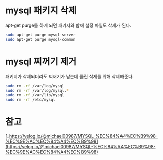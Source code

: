 # mysql 패키지 삭제

apt-get purge를 하게 되면 패키지와 함께 설정 파일도 삭제가 된다.

```sh
sudo apt-get purge mysql-server
sudo apt-get purge mysql-common
```

# mysql 찌꺼기 제거

패키지가 삭제되더라도 찌꺼기가 남는데 클린 삭제를 위해 삭제해준다.

```sh
sudo rm -rf /var/log/mysql
sudo rm -rf /var/log/mysql.*
sudo rm -rf /var/lib/mysql
sudo rm -rf /etc/mysql
```

# 참고

[\_https://velog.io/@michael00987/MYSQL-%EC%84%A4%EC%B9%98-%EC%9E%AC%EC%84%A4%EC%B9%98](https://velog.io/@michael00987/MYSQL-%EC%84%A4%EC%B9%98-%EC%9E%AC%EC%84%A4%EC%B9%98)
